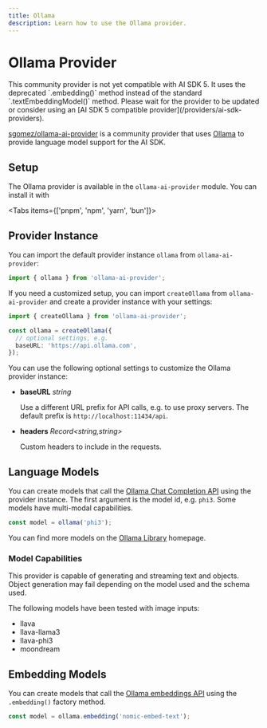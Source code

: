 ```yaml
---
title: Ollama
description: Learn how to use the Ollama provider.
---
```


# Ollama Provider

<Note type="warning">
  This community provider is not yet compatible with AI SDK 5. It uses the
  deprecated `.embedding()` method instead of the standard
  `.textEmbeddingModel()` method. Please wait for the provider to be updated or
  consider using an [AI SDK 5 compatible provider](/providers/ai-sdk-providers).
</Note>

[sgomez/ollama-ai-provider](https://github.com/sgomez/ollama-ai-provider) is a community provider that uses [Ollama](https://ollama.com/) to provide language model support for the AI SDK.

## Setup

The Ollama provider is available in the `ollama-ai-provider` module. You can install it with

<Tabs items={['pnpm', 'npm', 'yarn', 'bun']}>
  <Tab>
    <Snippet text="pnpm add ollama-ai-provider" dark />
  </Tab>
  <Tab>
    <Snippet text="npm install ollama-ai-provider" dark />
  </Tab>
  <Tab>
    <Snippet text="yarn add ollama-ai-provider" dark />
  </Tab>

  <Tab>
    <Snippet text="bun add ollama-ai-provider" dark />
  </Tab>
</Tabs>

## Provider Instance

You can import the default provider instance `ollama` from `ollama-ai-provider`:

```ts
import { ollama } from 'ollama-ai-provider';
```

If you need a customized setup, you can import `createOllama` from `ollama-ai-provider` and create a provider instance with your settings:

```ts
import { createOllama } from 'ollama-ai-provider';

const ollama = createOllama({
  // optional settings, e.g.
  baseURL: 'https://api.ollama.com',
});
```

You can use the following optional settings to customize the Ollama provider instance:

- **baseURL** _string_

  Use a different URL prefix for API calls, e.g. to use proxy servers.
  The default prefix is `http://localhost:11434/api`.

- **headers** _Record&lt;string,string&gt;_

  Custom headers to include in the requests.

## Language Models

You can create models that call the [Ollama Chat Completion API](https://github.com/ollama/ollama/blob/main/docs/api.md#generate-a-chat-completion) using the provider instance.
The first argument is the model id, e.g. `phi3`. Some models have multi-modal capabilities.

```ts
const model = ollama('phi3');
```

You can find more models on the [Ollama Library](https://ollama.com/library) homepage.

### Model Capabilities

This provider is capable of generating and streaming text and objects. Object generation may fail depending
on the model used and the schema used.

The following models have been tested with image inputs:

- llava
- llava-llama3
- llava-phi3
- moondream

## Embedding Models

You can create models that call the [Ollama embeddings API](https://github.com/ollama/ollama/blob/main/docs/api.md#generate-embeddings)
using the `.embedding()` factory method.

```ts
const model = ollama.embedding('nomic-embed-text');
```
